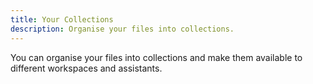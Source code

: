 ```yaml
---
title: Your Collections
description: Organise your files into collections.
---
```


You can organise your files into collections and make them available to different workspaces and assistants. 
